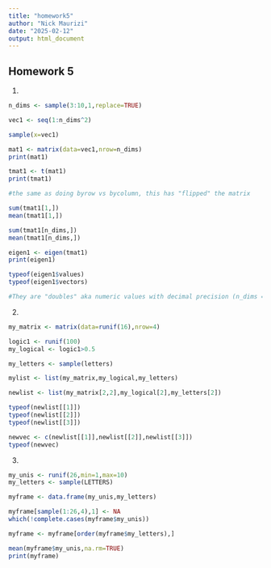 ```yaml
---
title: "homework5"
author: "Nick Maurizi"
date: "2025-02-12"
output: html_document
---
```

## Homework 5

1. 
```r
n_dims <- sample(3:10,1,replace=TRUE)

vec1 <- seq(1:n_dims^2)

sample(x=vec1)

mat1 <- matrix(data=vec1,nrow=n_dims)
print(mat1)

tmat1 <- t(mat1)
print(tmat1)

#the same as doing byrow vs bycolumn, this has "flipped" the matrix

sum(tmat1[1,])
mean(tmat1[1,])

sum(tmat1[n_dims,])
mean(tmat1[n_dims,])

eigen1 <- eigen(tmat1)
print(eigen1)

typeof(eigen1$values)
typeof(eigen1$vectors)

#They are "doubles" aka numeric values with decimal precision (n_dims = 3), when re-running I found that they were complex (n_dims = 7 or 8).
```

2. 
```r
my_matrix <- matrix(data=runif(16),nrow=4)

logic1 <- runif(100)
my_logical <- logic1>0.5

my_letters <- sample(letters)

mylist <- list(my_matrix,my_logical,my_letters)

newlist <- list(my_matrix[2,2],my_logical[2],my_letters[2])

typeof(newlist[[1]])
typeof(newlist[[2]])
typeof(newlist[[3]])

newvec <- c(newlist[[1]],newlist[[2]],newlist[[3]])
typeof(newvec)
```

3. 
```r
my_unis <- runif(26,min=1,max=10)
my_letters <- sample(LETTERS)

myframe <- data.frame(my_unis,my_letters)

myframe[sample(1:26,4),1] <- NA
which(!complete.cases(myframe$my_unis))

myframe <- myframe[order(myframe$my_letters),]

mean(myframe$my_unis,na.rm=TRUE)
print(myframe)
```


